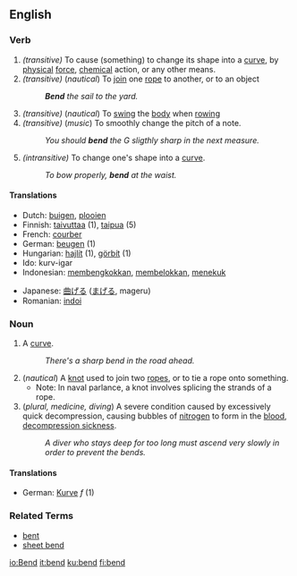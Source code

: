 ==English==
===Verb===
{{irregverb|'''to bend'''
*IPA: /'bεnd/|'''[[bends]]'''|'''[[bent]]'''|'''[[bent]]'''|'''[[bending]]'''}}
#''(transitive)'' To cause (something) to change its shape into a [[curve]], by [[physical]] [[force]], [[chemical]] action, or any other means.
#''(transitive)''  (''nautical'') To [[join]] one [[rope]] to another, or to an object
#: '''''Bend''' the sail to the yard.''
#''(transitive)''  (''nautical'') To [[swing]] the [[body]] when [[rowing]]
#''(transitive)''  (''music'') To smoothly change the pitch of a note.
#: ''You should '''bend''' the G sligthly sharp in the next measure.''
#''(intransitive)'' To change one's shape into a [[curve]].
#: ''To bow properly, '''bend''' at the waist.''


====Translations====
{{top}}
*Dutch: [[buigen]], [[plooien]] <!-- not checked -->
*Finnish: [[taivuttaa]] (1), [[taipua]] (5)
*French: [[courber]]
*German: [[beugen]] (1)
*Hungarian: [[hajlít]] (1), [[görbít]] (1)
*Ido: kurv-igar
*Indonesian: [[bengkok|membengkokkan]], [[belok|membelokkan]], [[tekuk|menekuk]] <!-- not checked -->
{{mid}}
*Japanese: [[曲げる]] ([[まげる]], mageru) <!-- not checked -->
*Romanian: [[indoi]]
{{bottom}}

=== Noun ===
{{sb|'''bend'''
*IPA: /'bεnd/|'''[[bends]]'''}}

# A [[curve]].
#: ''There's a sharp bend in the road ahead.''
# (''nautical'') A [[knot]] used to join two [[rope]]s, or to tie a rope onto something.
#*Note: In naval parlance, a knot involves splicing the strands of a rope.
# (''plural, medicine, diving'') A severe condition caused by excessively quick decompression, causing bubbles of [[nitrogen]] to form in the [[blood]], [[decompression sickness]].
#: ''A diver who stays deep for too long must ascend very slowly in order to prevent the bends.''

====Translations====
*German: [[Kurve]] ''f'' (1)

===Related Terms===
*[[bent]]
*[[sheet bend]]

[[io:Bend]]
[[it:bend]]
[[ku:bend]]
[[fi:bend]]